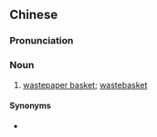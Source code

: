 {{also|废纸篓}}
==Chinese==
{{zh-forms|s=废纸篓|type=21}}

===Pronunciation===
{{zh-pron
|m=fèizhǐlǒu
|c=fai3 zi2 lau5
|cat=n
}}

===Noun===
{{zh-noun}}

# [[wastepaper basket]]; [[wastebasket]]

====Synonyms====
* {{zh-l|紙簍}}